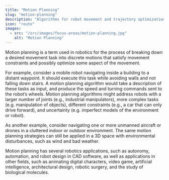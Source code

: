 ```yaml
---
title: "Motion Planning"
slug: "motion-planning"
description: "Algorithms for robot movement and trajectory optimization"
icon: "route"
images: 
  - src: "/src/images/focus-areas/motion-planning.jpg"
    alt: "Motion Planning"
---
```



Motion planning is a term used in robotics for the process of breaking down a desired movement task into discrete motions that satisfy movement constraints and possibly optimize some aspect of the movement.

For example, consider a mobile robot navigating inside a building to a distant waypoint. It should execute this task while avoiding walls and not falling down stairs. A motion planning algorithm would take a description of these tasks as input, and produce the speed and turning commands sent to the robot’s wheels. Motion planning algorithms might address robots with a larger number of joints (e.g., industrial manipulators), more complex tasks (e.g. manipulation of objects), different constraints (e.g., a car that can only drive forward), and uncertainty (e.g. imperfect models of the environment or robot).

As another example, consider navigating one or more unmanned aircraft or drones in a cluttered indoor or outdoor environment. The same motion planning strategies can still be applied in a 3D space with environmental disturbances, such as wind and bad weather.

Motion planning has several robotics applications, such as autonomy, automation, and robot design in CAD software, as well as applications in other fields, such as animating digital characters, video game, artificial intelligence, architectural design, robotic surgery, and the study of biological molecules.

